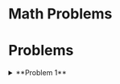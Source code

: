 
# Math Problems

<Problem 
  title="Math Problem" 
  description="Solve the following problem:" 
  question="What is $2 + 2$?" 
/>

# Problems

<details>
<div className='m-5'>
<Tabs  items={['Statement', 'Hint', 'Solution', 'Takeaway']}>
  <Tabs.Tab>
  Define logical binary operator $\circ$ as follows:

    |$A$ | $B$ | $A \circ B$|
    |---|---|---|
    |$0$ |$0$ | $1$ |
    |$0$ |$1$ | $1$ |
    |$1$ |$0$ | $1$ |
    |$1$ |$1$ | $0$ |

    For each of the following formulas, write an **equivalent** formula using only the $\circ$ operator. Prove the equivalence in each case.
  1. $\lnot A$ <br/>
  2. $A \land B$ <br/>
  3. $A \lor B$ <br/>
  </Tabs.Tab>
  <Tabs.Tab>
  Note that $A \circ B$ is exactly $0$ when both $A$ and $B$ are $1$.
 </Tabs.Tab> 
  <Tabs.Tab>
  **Subtask 1** 
  
  First consider:

|$A$|$\lnot A$|
|---|---|
| 0| 1|
| 1| 0|

    We have to somehow use $\circ$ such that the formula *evaluates* to false exactly when $A$ is $1$. 
   One could for example find the formula $A \circ A$ and prove the result by writing the function table:

   | $A$ |$A \circ A $|
    |---|---|
    | 0| 1|
    | 1| 0|

which is indeed equivalent. Usually one has to make observations in these types of problems and use them cleverly to create the formula. Thus
$$
\lnot A \equiv A \circ A
$$
---

**Subtask 2**

Consider $(A \circ B) \circ (A \circ B)$ 

 |$A$ | $B$ | $(A \circ B) \circ (A \circ B)$ | $A \land B$ |
    |---|---|---| ---| 
    |$0$ |$0$ | $0$ | $0$ |
    |$0$ |$1$ | $0$ |$0$ |
    |$1$ |$0$ | $0$ |$0$ |
    |$1$ |$1$ | $1$ |$1$ |

The idea here is to use the $\lnot$ operator from the previous exercise to invert the outcome of $A \circ B$, which is exactly $A \land B$ (more precisely, $\circ$ is a [NAND](https://en.wikipedia.org/wiki/Sheffer_stroke) function). 

---
**Subtask 3**

Consider $(A \circ A) \circ (B \circ B)$ 

 |$A$ | $B$ | $(A \circ A) \circ (B \circ B)$ | $A \lor B$ |
    |---|---|---| ---| 
    |$0$ |$0$ | $0$ | $0$ |
    |$0$ |$1$ | $0$ |$1$ |
    |$1$ |$0$ | $0$ |$1$ |
    |$1$ |$1$ | $1$ |$1$ |

Note that $A \circ B \equiv \lnot (A \land B)$ (NAND operation).
The idea here is to use the $\lnot$ operator we build in the previous exercise to invert $A$ and $B$ individually. Then we basically use De Morgan's equivalence: $\lnot(\lnot A \land \lnot B) \equiv A \lor B$ to obtain the final result (i.e. one more $\circ$ operation between $\lnot A$ and $\lnot B$).
  
  
  
   </Tabs.Tab>
   <Tabs.Tab>
   Usually one has to make some kind of observations in these types problems and use them cleverly to create the formula. Sometimes known equivalences such as in the 3. subtask can help.  
   To prove the **equivalence** one can then simply use *comparison of function tables* (this step is trivial in comparison to finding a correct function). Note that there might be more than one possible solution.
   </Tabs.Tab>
</Tabs>


> *Source: Tobias Steinbrecher*
</div>


<summary>**Problem 1**</summary>
</details>
